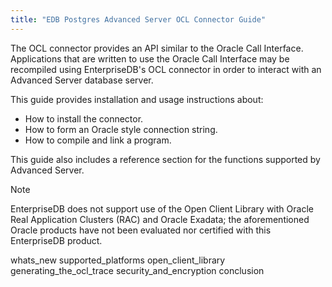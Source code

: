 ```yaml
---
title: "EDB Postgres Advanced Server OCL Connector Guide"
---
```




The OCL connector provides an API similar to the Oracle Call Interface. Applications that are written to use the Oracle Call Interface may be recompiled using EnterpriseDB's OCL connector in order to interact with an Advanced Server database server.

This guide provides installation and usage instructions about:

  - How to install the connector.
  - How to form an Oracle style connection string.
  - How to compile and link a program.

This guide also includes a reference section for the functions supported by Advanced Server.

<div class="note">

<div class="title">

Note

</div>

EnterpriseDB does not support use of the Open Client Library with Oracle Real Application Clusters (RAC) and Oracle Exadata; the aforementioned Oracle products have not been evaluated nor certified with this EnterpriseDB product.

</div>

<div class="toctree" data-maxdepth="3">

whats_new supported_platforms open_client_library generating_the_ocl_trace security_and_encryption conclusion

</div>
